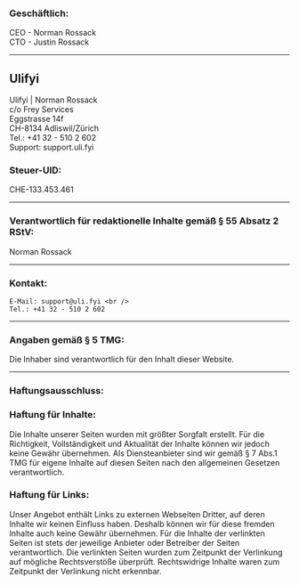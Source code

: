 ### Geschäftlich:
  CEO - Norman Rossack <br />
  CTO - Justin Rossack

---

## Ulifyi
  Ulifyi | Norman Rossack <br />
  c/o Frey Services <br />
  Eggstrasse 14f <br />
  CH-8134 Adliswil/Zürich <br />
  Tel.: +41 32 - 510 2 602 <br />
  Support: support.uli.fyi

### Steuer-UID: 
  CHE-133.453.461

---
  
### __Verantwortlich für redaktionelle Inhalte gemäß § 55 Absatz 2 RStV:__
  Norman Rossack

---

### Kontakt:
    E-Mail: support@uli.fyi <br />
    Tel.: +41 32 - 510 2 602

---

### Angaben gemäß § 5 TMG:
Die Inhaber sind verantwortlich für den Inhalt dieser Website.

---

### Haftungsausschluss:

### Haftung für Inhalte:

Die Inhalte unserer Seiten wurden mit größter Sorgfalt erstellt. Für die Richtigkeit, Vollständigkeit und Aktualität der Inhalte können wir jedoch keine Gewähr übernehmen. Als Diensteanbieter sind wir gemäß § 7 Abs.1 TMG für eigene Inhalte auf diesen Seiten nach den allgemeinen Gesetzen verantwortlich.

### Haftung für Links: <br />
Unser Angebot enthält Links zu externen Webseiten Dritter, auf deren Inhalte wir keinen Einfluss haben. Deshalb können wir für diese fremden Inhalte auch keine Gewähr übernehmen. Für die Inhalte der verlinkten Seiten ist stets der jeweilige Anbieter oder Betreiber der Seiten verantwortlich. Die verlinkten Seiten wurden zum Zeitpunkt der Verlinkung auf mögliche Rechtsverstöße überprüft. Rechtswidrige Inhalte waren zum Zeitpunkt der Verlinkung nicht erkennbar.
